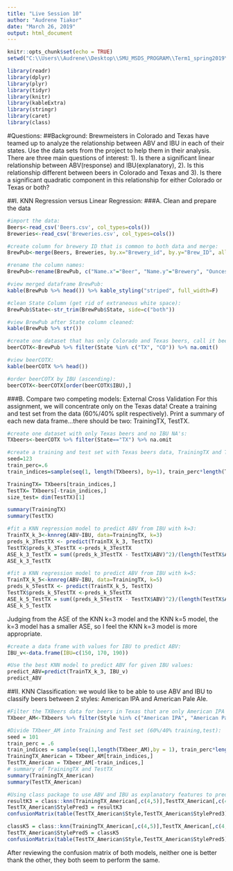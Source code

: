 ---
title: "Live Session 10"
author: "Audrene Tiakor"
date: "March 26, 2019"
output: html_document
---

```{r setup, include=FALSE}
knitr::opts_chunk$set(echo = TRUE)
setwd("C:\\Users\\Audrene\\Desktop\\SMU_MSDS_PROGRAM\\Term1_spring2019\\MSDS6306\\HW\\live_session_10_11")
```

```{r message=FALSE, warning=FALSE, , include=TRUE, paged.print=FALSE}
library(readr)
library(dplyr)
library(plyr)
library(tidyr)
library(knitr)
library(kableExtra)
library(stringr)
library(caret)
library(class)
```
#Questions:
##Background: 
Brewmeisters in Colorado and Texas have teamed up to analyze the relationship between ABV and IBU in each of their states. Use the data sets from the project to help them in their analysis. There are three main questions of interest: 1). Is there a significant linear relationship between ABV(response) and IBU(explanatory), 2). Is this relationship different between beers in Colorado and Texas and 3). Is there a significant quadratic component in this relationship for either Colorado or Texas or both?

##I. KNN Regression versus Linear Regression:
###A. Clean and prepare the data
```{r,clean}
#import the data:
Beers<-read_csv('Beers.csv', col_types=cols())
Breweries<-read_csv('Breweries.csv', col_types=cols())

#create column for brewery ID that is common to both data and merge:
BrewPub<-merge(Beers, Breweries, by.x="Brewery_id", by.y="Brew_ID", all=TRUE)

#rename the column names:
BrewPub<-rename(BrewPub, c("Name.x"="Beer", "Name.y"="Brewery", "Ounces"="OZ"))

#view merged dataframe BrewPub:
kable(BrewPub %>% head()) %>% kable_styling("striped", full_width=F)

#clean State Column (get rid of extraneous white space):
BrewPub$State<-str_trim(BrewPub$State, side=c("both"))

#view BrewPub after State column cleaned:
kable(BrewPub %>% str())

#create one dataset that has only Colorado and Texas beers, call it beerCOTX:
beerCOTX<-BrewPub %>% filter(State %in% c("TX", "CO")) %>% na.omit()

#view beerCOTX:
kable(beerCOTX %>% head())

#order beerCOTX by IBU (ascending):
beerCOTX<-beerCOTX[order(beerCOTX$IBU),]
```
###B. Compare two competing models: External Cross Validation
For this assignment, we will concentrate only on the Texas data! Create a training and test set from the data (60%/40% split respectively). Print a summary of each new data frame...there should be two: TrainingTX, TestTX.
```{r,texas}
#create one dataset with only Texas beers and no IBU NA's:
TXbeers<-beerCOTX %>% filter(State=="TX") %>% na.omit

#create a training and test set with Texas beers data, TrainingTX and TrainTX:
seed=123
train_perc=.6
train_indices=sample(seq(1, length(TXbeers), by=1), train_perc*length(TXbeers))

TrainingTX= TXbeers[train_indices,]
TestTX= TXbeers[-train_indices,]
size_test= dim(TestTX)[1]

summary(TrainingTX)
summary(TestTX)
```

```{r,knnreg_3}
#fit a KNN regression model to predict ABV from IBU with k=3:
TrainTX_k_3<-knnreg(ABV~IBU, data=TrainingTX, k=3)
preds_k_3TestTX <- predict(TrainTX_k_3, TestTX)
TestTX$preds_k_3TestTX <-preds_k_3TestTX
ASE_k_3_TestTX = sum((preds_k_3TestTX - TestTX$ABV)^2)/(length(TestTX$ABV))
ASE_k_3_TestTX
```

```{r,knnreg_5}
#fit a KNN regression model to predict ABV from IBU with k=5:
TrainTX_k_5<-knnreg(ABV~IBU, data=TrainingTX, k=5)
preds_k_5TestTX <- predict(TrainTX_k_5, TestTX)
TestTX$preds_k_5TestTX <-preds_k_5TestTX
ASE_k_5_TestTX = sum((preds_k_5TestTX - TestTX$ABV)^2)/(length(TestTX$ABV))
ASE_k_5_TestTX

```
Judging from the ASE of the KNN k=3 model and the KNN k=5 model, the k=3 model has a smaller ASE, so I feel the KNN k=3 model is more appropriate.
```{r,predict}
#create a data frame with values for IBU to predict ABV:
IBU_v<-data.frame(IBU=c(150, 170, 190))

#Use the best KNN model to predict ABV for given IBU values:
predict_ABV=predict(TrainTX_k_3, IBU_v)
predict_ABV
```

##II. KNN Classification:
we would like to be able to use ABV and IBU to classify beers between 2 styles: American IPA and American Pale Ale.

```{r,class}
#Filter the TXBeers data for beers in Texas that are only American IPA and American Pale Ale:
TXbeer_AM<-TXbeers %>% filter(Style %in% c("American IPA", "American Pale Ale (APA)"))

#Divide TXbeer_AM into Training and Test set (60%/40% training,test):
seed = 101
train_perc = .6
train_indices = sample(seq(1,length(TXbeer_AM),by = 1), train_perc*length(TXbeer_AM))
TrainingTX_American = TXbeer_AM[train_indices,]
TestTX_American = TXbeer_AM[-train_indices,]
# summary of TrainingTX and TestTX
summary(TrainingTX_American)
summary(TestTX_American)
```
```{r, class3}
#Using class package to use ABV and IBU as explanatory features to predict style:
resultK3 = class::knn(TrainingTX_American[,c(4,5)],TestTX_American[,c(4,5)],TrainingTX_American$Style,k=3)
TestTX_American$StylePred3 = resultK3
confusionMatrix(table(TestTX_American$Style,TestTX_American$StylePred3))
```
```{r, class5}
classK5 = class::knn(TrainingTX_American[,c(4,5)],TestTX_American[,c(4,5)],TrainingTX_American$Style,k=5)
TestTX_American$StylePred5 = classK5
confusionMatrix(table(TestTX_American$Style,TestTX_American$StylePred5))
```
After reviewing the confusion matrix of both models, neither one is better thank the other, they both seem to perform the same. 
